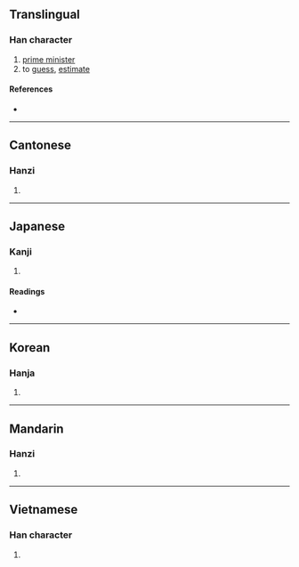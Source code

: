 {{character info/new}}
==Translingual==

===Han character===
{{Han char|rn=64|rad=手|as=09|sn=12|four=52034|canj=QNOK|ids=⿰扌癸}}

# [[prime minister]]
# to [[guess]], [[estimate]]

====References====
* {{Han ref|kx=0441.040|dkj=12326|dj=0791.290|hdz=31926.080|uh=63C6|ud=25542|bh=B47D|bd=46205}}

----

==Cantonese==

===Hanzi===
{{yue-hanzi|jyut=[[kwai4]], [[kwai5]]|y=kwai4, kwai5}}

# {{defn|lang=yue|sort=手09}}

----

==Japanese==

===Kanji===
{{ja-kanji|grade=|rs=手09}}

# {{defn|lang=ja|sort=手09}}

====Readings====
* {{ja-readings|on=[[き]] (ki)|kun=[[はかる]] (hakaru), [[はかりごと]] (hakarigoto)}}

----

==Korean==

===Hanja===
{{ko-hanja|hangeul=규|eumhun=|rv=gyu|mr=kyu|y=kyu}}

# {{defn|lang=ko|sort=手09}}

----

==Mandarin==

===Hanzi===
{{cmn-hanzi|pin=[[kuí]] ([[kui2]])|wg=k'uei<sup>2</sup>}}

# {{defn|lang=cmn|sort=手09}}

----

==Vietnamese==

===Han character===
{{vi-hantu|rs=手09|quẫy}}

# {{defn|lang=vi|sort=手09}}